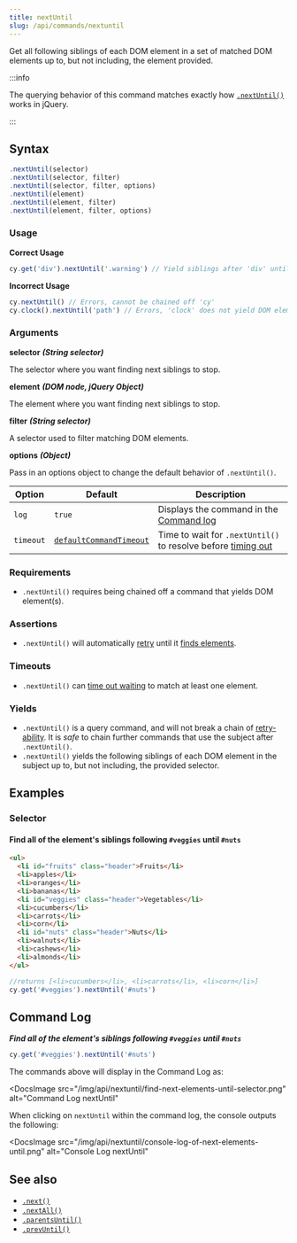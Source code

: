 ```yaml
---
title: nextUntil
slug: /api/commands/nextuntil
---
```


Get all following siblings of each DOM element in a set of matched DOM elements
up to, but not including, the element provided.

:::info

The querying behavior of this command matches exactly how
[`.nextUntil()`](http://api.jquery.com/nextUntil) works in jQuery.

:::

## Syntax

```javascript
.nextUntil(selector)
.nextUntil(selector, filter)
.nextUntil(selector, filter, options)
.nextUntil(element)
.nextUntil(element, filter)
.nextUntil(element, filter, options)
```

### Usage

**<Icon name="check-circle" color="green" /> Correct Usage**

```javascript
cy.get('div').nextUntil('.warning') // Yield siblings after 'div' until '.warning'
```

**<Icon name="exclamation-triangle" color="red" /> Incorrect Usage**

```javascript
cy.nextUntil() // Errors, cannot be chained off 'cy'
cy.clock().nextUntil('path') // Errors, 'clock' does not yield DOM elements
```

### Arguments

**<Icon name="angle-right" /> selector** **_(String selector)_**

The selector where you want finding next siblings to stop.

**<Icon name="angle-right" /> element** **_(DOM node, jQuery Object)_**

The element where you want finding next siblings to stop.

**<Icon name="angle-right" /> filter** **_(String selector)_**

A selector used to filter matching DOM elements.

**<Icon name="angle-right" /> options** **_(Object)_**

Pass in an options object to change the default behavior of `.nextUntil()`.

| Option    | Default                                                              | Description                                                                              |
| --------- | -------------------------------------------------------------------- | ---------------------------------------------------------------------------------------- |
| `log`     | `true`                                                               | Displays the command in the [Command log](/guides/core-concepts/cypress-app#Command-Log) |
| `timeout` | [`defaultCommandTimeout`](/guides/references/configuration#Timeouts) | Time to wait for `.nextUntil()` to resolve before [timing out](#Timeouts)                |

### Requirements [<Icon name="question-circle"/>](/guides/core-concepts/introduction-to-cypress#Chains-of-Commands)

- `.nextUntil()` requires being chained off a command that yields DOM
  element(s).

### Assertions [<Icon name="question-circle"/>](/guides/core-concepts/introduction-to-cypress#Assertions)

- `.nextUntil()` will automatically [retry](/guides/core-concepts/retry-ability)
  until it
  [finds elements](/guides/core-concepts/introduction-to-cypress#Default-Assertions).

### Timeouts [<Icon name="question-circle"/>](/guides/core-concepts/introduction-to-cypress#Timeouts)

- `.nextUntil()` can
  [time out waiting](/guides/core-concepts/introduction-to-cypress#Default-Assertions)
  to match at least one element.

### Yields [<Icon name="question-circle"/>](/guides/core-concepts/introduction-to-cypress#Subject-Management)

- `.nextUntil()` is a query command, and will not break a chain of
  [retry-ability](/guides/core-concepts/retry-ability#Commands-Queries-and-Assertions).
  It is _safe_ to chain further commands that use the subject after
  `.nextUntil()`.
- `.nextUntil()` yields the following siblings of each DOM element in the
  subject up to, but not including, the provided selector.

## Examples

### Selector

#### Find all of the element's siblings following `#veggies` until `#nuts`

```html
<ul>
  <li id="fruits" class="header">Fruits</li>
  <li>apples</li>
  <li>oranges</li>
  <li>bananas</li>
  <li id="veggies" class="header">Vegetables</li>
  <li>cucumbers</li>
  <li>carrots</li>
  <li>corn</li>
  <li id="nuts" class="header">Nuts</li>
  <li>walnuts</li>
  <li>cashews</li>
  <li>almonds</li>
</ul>
```

```javascript
//returns [<li>cucumbers</li>, <li>carrots</li>, <li>corn</li>]
cy.get('#veggies').nextUntil('#nuts')
```

## Command Log

**_Find all of the element's siblings following `#veggies` until `#nuts`_**

```javascript
cy.get('#veggies').nextUntil('#nuts')
```

The commands above will display in the Command Log as:

<DocsImage
  src="/img/api/nextuntil/find-next-elements-until-selector.png"
  alt="Command Log nextUntil"
></DocsImage>

When clicking on `nextUntil` within the command log, the console outputs the
following:

<DocsImage
  src="/img/api/nextuntil/console-log-of-next-elements-until.png"
  alt="Console Log nextUntil"
></DocsImage>

## See also

- [`.next()`](/api/commands/next)
- [`.nextAll()`](/api/commands/nextall)
- [`.parentsUntil()`](/api/commands/parentsuntil)
- [`.prevUntil()`](/api/commands/prevuntil)
